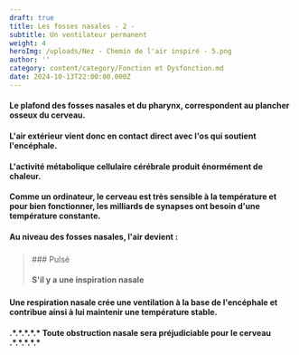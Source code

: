 ```yaml
---
draft: true
title: Les fosses nasales - 2 -
subtitle: Un ventilateur permanent
weight: 4
heroImg: /uploads/Nez - Chemin de l'air inspiré - 5.png
author: ''
category: content/category/Fonction et Dysfonction.md
date: 2024-10-13T22:00:00.000Z
---
```


#### Le plafond des fosses nasales et du pharynx, correspondent au plancher osseux du cerveau.

<Space height={20} />

#### L'air extérieur vient donc en contact direct avec l'os qui soutient l'encéphale.

<Space height={20} />

#### L'activité métabolique cellulaire cérébrale produit énormément de chaleur.

#### Comme un ordinateur, le cerveau est très sensible à la température et pour bien fonctionner, les milliards de synapses ont besoin d'une  température constante.

<Space height={20} />

#### Au niveau des fosses nasales, l'air devient :

<Space height={20} />

### &#x20;

<BlockQuote authorName="" position="center">
  ### &#x20;Pulsé

  #### S'il y a une inspiration nasale
</BlockQuote>

### &#x20;

<Space height={20} />

#### Une respiration nasale crée une ventilation à la base de l'encéphale et contribue ainsi à lui maintenir une température stable.

#### .\*.\*.\*.\*.\*  Toute obstruction nasale sera préjudiciable pour le cerveau .\*.\*.\*.\*.\*

####
